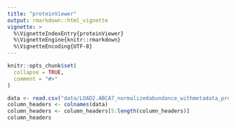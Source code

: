 ```yaml
---
title: "proteinViewer"
output: rmarkdown::html_vignette
vignette: >
  %\VignetteIndexEntry{proteinViewer}
  %\VignetteEngine{knitr::rmarkdown}
  %\VignetteEncoding{UTF-8}
---
```


```r
knitr::opts_chunk$set(
  collapse = TRUE,
  comment = "#>"
)
```
```r

data <- read.csv("data/LOAD2.ABCA7_normalizedabundance_withmetadata_proteomics.csv")
column_headers <- colnames(data)
column_headers <- column_headers[5:length(column_headers)]
column_headers

```
